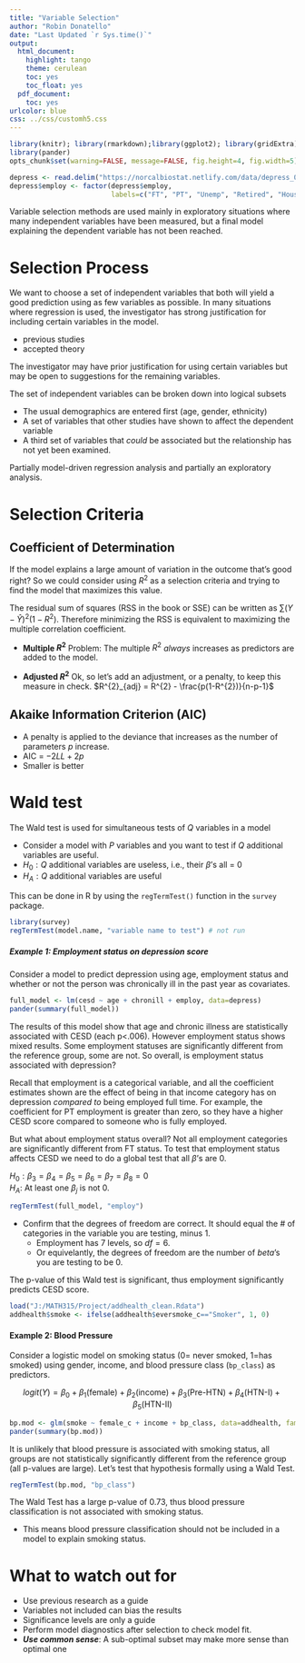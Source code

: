 ```yaml
---
title: "Variable Selection"
author: "Robin Donatello"
date: "Last Updated `r Sys.time()`"
output:
  html_document:
    highlight: tango
    theme: cerulean
    toc: yes
    toc_float: yes
  pdf_document:
    toc: yes
urlcolor: blue
css: ../css/customh5.css
---
```

```r
library(knitr); library(rmarkdown);library(ggplot2); library(gridExtra); 
library(pander)
opts_chunk$set(warning=FALSE, message=FALSE, fig.height=4, fig.width=5) 

depress <- read.delim("https://norcalbiostat.netlify.com/data/depress_081217.txt")
depress$employ <- factor(depress$employ, 
                         labels=c("FT", "PT", "Unemp", "Retired", "Houseperson", "Student", "Other"))
```

Variable selection methods are used mainly in exploratory situations where many independent variables have been measured, but a final model explaining the dependent variable has not been reached. 

# Selection Process
We want to choose a set of independent variables that both will yield a good prediction using as few variables as possible. In many situations where regression is used, the investigator has strong justification for including certain variables in the model.

* previous studies
* accepted theory

The investigator may have prior justification for using certain variables but may be open to suggestions for the remaining variables.

The set of independent variables can be broken down into logical subsets

* The usual demographics are entered first (age, gender, ethnicity)
* A set of variables that other studies have shown to affect the dependent variable
* A third set of variables that _could_ be associated but the relationship has not yet been examined. 
  
Partially model-driven regression analysis and partially an exploratory analysis. 



# Selection Criteria

## Coefficient of Determination
If the model explains a large amount of variation in the outcome that's good right? So we could consider using $R^{2}$ as a selection criteria and trying to find the model that maximizes this value. 

The residual sum of squares (RSS in the book or SSE) can be written as $\sum(Y-\hat{Y})^{2}(1-R^{2})$. Therefore minimizing the RSS is equivalent to maximizing the multiple correlation coefficient.  

* **Multiple $R^{2}$**
Problem: The multiple $R^{2}$ _always_ increases as predictors are added to the model. 

* **Adjusted $R^{2}$**
Ok, so let's add an adjustment, or a penalty, to keep this measure in check. $R^{2}_{adj} = R^{2} - \frac{p(1-R^{2})}{n-p-1}$

## Akaike Information Criterion (AIC)

* A penalty is applied to the deviance that increases as the number of
  parameters $p$ increase. 
* AIC = $-2LL + 2p$ 
* Smaller is better



# Wald test 

The Wald test is used for simultaneous tests of $Q$ variables in a model

* Consider a model with $P$ variables and you want to test if $Q$ additional variables are useful.   
* $H_{0}: Q$ additional variables are useless, i.e., their $\beta$'s all = 0  
* $H_{A}: Q$ additional variables are useful

This can be done in R by using the `regTermTest()` function in the `survey` package. 

```r
library(survey)
regTermTest(model.name, "variable name to test") # not run
```

##### Example 1: Employment status on depression score
Consider a model to predict depression using age, employment status and whether or not the person was chronically ill in the past year as covariates. 

```r
full_model <- lm(cesd ~ age + chronill + employ, data=depress)
pander(summary(full_model))
```

The results of this model show that age and chronic illness are statistically associated with CESD (each p<.006). However employment status shows mixed results. Some employment statuses are significantly different from the reference group, some are not. So overall, is employment status associated with depression? 

Recall that employment is a categorical variable, and all the coefficient estimates shown are the effect of being in that income category has on depression _compared to_ being employed full time. For example, the coefficient for PT employment is greater than zero, so they have a higher CESD score compared to someone who is fully employed. 

But what about employment status overall? Not all employment categories are significantly different from FT status. To test that employment status affects CESD we need to do a global test that all $\beta$'s are 0. 

$H_{0}: \beta_{3} = \beta_{4} = \beta_{5} = \beta_{6} = \beta_{7} = \beta_{8} = 0$  
$H_{A}$: At least one $\beta_{j}$ is not 0. 

```r
regTermTest(full_model, "employ")
```

* Confirm that the degrees of freedom are correct. It should equal the # of categories in the variable you are testing, minus 1. 
    - Employment has 7 levels, so $df=6$. 
    - Or equivelantly, the degrees of freedom are the number of $beta$'s you are testing to be 0. 
    
The p-value of this Wald test is significant, thus employment significantly predicts CESD score.


```r
load("J:/MATH315/Project/addhealth_clean.Rdata")
addhealth$smoke <- ifelse(addhealth$eversmoke_c=="Smoker", 1, 0)
```

#### Example 2: Blood Pressure
Consider a logistic model on smoking status (0= never smoked, 1=has smoked) using gender, income, and blood pressure class (`bp_class`) as predictors. 

$$
logit(Y) = \beta_{0} + \beta_{1}\mbox{(female)} + \beta_{2}\mbox{(income)} + \beta_{3}\mbox{(Pre-HTN)} 
+ \beta_{4}\mbox{(HTN-I)} + \beta_{5}\mbox{(HTN-II)}
$$

```r
bp.mod <- glm(smoke ~ female_c + income + bp_class, data=addhealth, family='binomial')
pander(summary(bp.mod))
```

It is unlikely that blood pressure is associated with smoking status, all groups are not statistically significantly different from the reference group (all p-values are large). Let's test that hypothesis formally using a Wald Test. 

```r
regTermTest(bp.mod, "bp_class")
```

The Wald Test has a large p-value of 0.73, thus blood pressure classification is not associated with smoking status.

* This means blood pressure classification should not be included in a model to explain smoking status. 



# What to watch out for
* Use previous research as a guide
* Variables not included can bias the results
* Significance levels are only a guide
* Perform model diagnostics after selection to check model fit. 
* _**Use common sense**_: A sub-optimal subset may make more sense than optimal one


